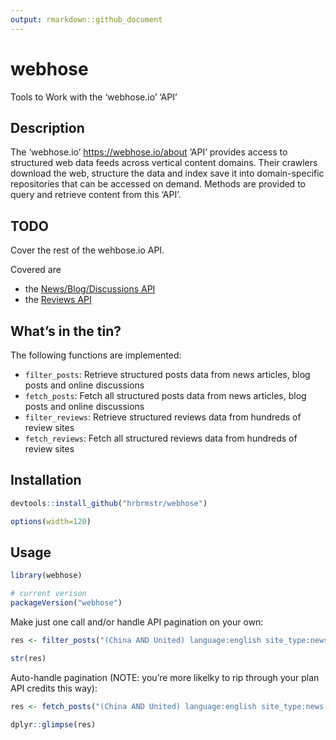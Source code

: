 ```yaml
---
output: rmarkdown::github_document
---
```


# webhose

Tools to Work with the 'webhose.io' 'API'

## Description

The 'webhose.io' <https://webhose.io/about> 'API' provides access to structured 
web data feeds across vertical content domains. Their crawlers download the web, 
structure the data and index save it into domain-specific repositories that can be
accessed on demand. Methods are provided to query and retrieve content from this 'API'.

## TODO

Cover the rest of the wehbose.io API. 

Covered are 

* the [News/Blog/Discussions API](https://docs.webhose.io/docs/newsblogsdiscussions-api)
* the [Reviews API](https://docs.webhose.io/v1.0/docs/reviews-api)

## What's in the tin?

The following functions are implemented:

* `filter_posts`:	Retrieve structured posts data from news articles, blog posts and online discussions
* `fetch_posts`: Fetch all structured posts data from news articles, blog posts and online discussions
*  `filter_reviews`: Retrieve structured reviews data from hundreds of review sites
* `fetch_reviews`: Fetch all structured reviews data from hundreds of review sites

## Installation

```r
devtools::install_github("hrbrmstr/webhose")
```

```r
options(width=120)
```

## Usage

```r
library(webhose)

# current verison
packageVersion("webhose")
```

Make just one call and/or handle API pagination on your own:

```r
res <- filter_posts("(China AND United) language:english site_type:news site:bloomberg.com", ts = 1213456)

str(res)
```

Auto-handle pagination (NOTE: you're more likelky to rip through your plan API credits this way):

```r
res <- fetch_posts("(China AND United) language:english site_type:news site:bloomberg.com",ts = 1213456)

dplyr::glimpse(res)
```
